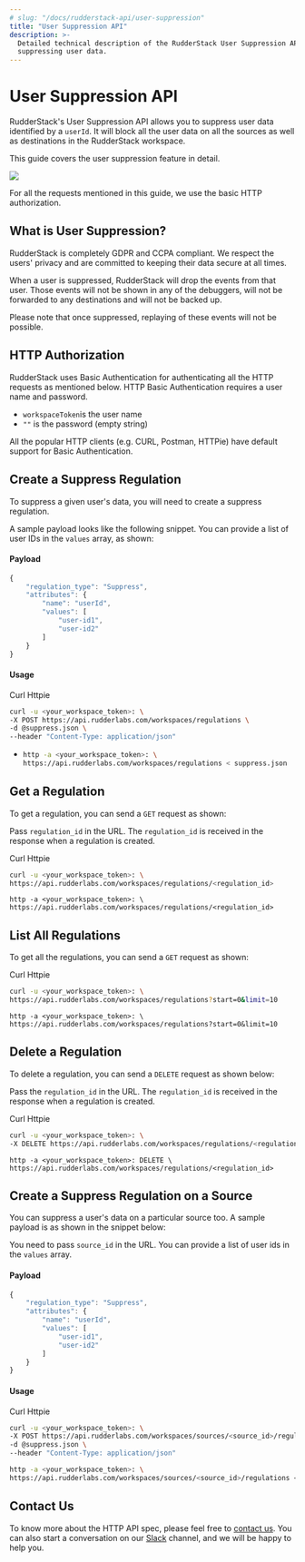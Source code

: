 ```yaml
---
# slug: "/docs/rudderstack-api/user-suppression"
title: "User Suppression API"
description: >-
  Detailed technical description of the RudderStack User Suppression API for
  suppressing user data.
---
```


# User Suppression API

RudderStack's User Suppression API allows you to suppress user data identified by a `userId`. It will block all the user data on all the sources as well as destinations in the RudderStack workspace.

This guide covers the user suppression feature in detail.

<img src="https://img.shields.io/static/v1?label=PLAN&message=ENTERPRISE&color=blueviolet&style=for-the-badge" />

<div class="infoBlock">

For all the requests mentioned in this guide, we use the basic HTTP authorization.

</div>

## What is User Suppression?

RudderStack is completely GDPR and CCPA compliant. We respect the users' privacy and are committed to keeping their data secure at all times.

When a user is suppressed, RudderStack will drop the events from that user. Those events will not be shown in any of the debuggers, will not be forwarded to any destinations and will not be backed up.

<div class="warningBlock">

Please note that once suppressed, replaying of these events will not be possible.

</div>

## HTTP Authorization

RudderStack uses Basic Authentication for authenticating all the HTTP requests as mentioned below. HTTP Basic Authentication requires a user name and password.

<div class="successBlock">

  <ul>
    <li>
      <code class="inline-code">workspaceToken</code>is the user name
    </li>
    <li>
      <code class="inline-code">""</code> is the password (empty string)
    </li>
  </ul>
</div>

All the popular HTTP clients \(e.g. CURL, Postman, HTTPie\) have default support for Basic Authentication.

## Create a Suppress Regulation

To suppress a given user's data, you will need to create a suppress regulation.

A sample payload looks like the following snippet. You can provide a list of user IDs in the `values` array, as shown:

#### Payload


```javascript title="suppress.json"
{
    "regulation_type": "Suppress",
    "attributes": {
        "name": "userId",
        "values": [
            "user-id1",
            "user-id2"
        ]
    }
}
```

#### Usage

<!--{% tabs %}
{% tab title="curl" %}

```bash
curl -u <your_workspace_token>: \
-X POST https://api.rudderlabs.com/workspaces/regulations \
-d @suppress.json \
--header "Content-Type: application/json"
```

{% endtab %}

{% tab title="httpie" %}

```bash
http -a <your_workspace_token>: \
https://api.rudderlabs.com/workspaces/regulations < suppress.json
```

{% endtab %}
{% endtabs %} -->

<Tabs>
  <TabList>
    <Tab>Curl</Tab>
    <Tab>Httpie</Tab>
  </TabList>
    <TabPanels>
      <TabPanel>
<span> 

```bash
curl -u <your_workspace_token>: \
-X POST https://api.rudderlabs.com/workspaces/regulations \
-d @suppress.json \
--header "Content-Type: application/json"
```
</span>
      </TabPanel>
      <TabPanel>
        <ul>
<li>

```bash
http -a <your_workspace_token>: \
https://api.rudderlabs.com/workspaces/regulations < suppress.json
```
</li>
</ul>
      </TabPanel>
    </TabPanels>
</Tabs>

## Get a Regulation

To get a regulation, you can send a `GET` request as shown:

<div class="infoBlock">

Pass <code class="inline-code">regulation_id</code> in the URL. The <code class="inline-code">regulation_id</code> is received in the response when a regulation is created.

</div>

<!--{% tabs %}
{% tab title="curl" %}

```bash
curl -u <your_workspace_token>: \
https://api.rudderlabs.com/workspaces/regulations/<regulation_id>
```

{% endtab %}

{% tab title="httpie" %}

```
http -a <your_workspace_token>: \
https://api.rudderlabs.com/workspaces/regulations/<regulation_id>
```

{% endtab %}
{% endtabs %} -->

<Tabs>
  <TabList>
    <Tab>Curl</Tab>
    <Tab>Httpie</Tab>
  </TabList>
    <TabPanels>
      <TabPanel>
<span>  

```bash
curl -u <your_workspace_token>: \
https://api.rudderlabs.com/workspaces/regulations/<regulation_id>
```
</span>
      </TabPanel>
      <TabPanel>
<span> 

```
http -a <your_workspace_token>: \
https://api.rudderlabs.com/workspaces/regulations/<regulation_id>
```
</span>
      </TabPanel>
    </TabPanels>
</Tabs>


## List All Regulations

To get all the regulations, you can send a `GET` request as shown:

<!--{% tabs %}
{% tab title="curl" %}

```bash
curl -u <your_workspace_token>: \
https://api.rudderlabs.com/workspaces/regulations?start=0&limit=10
```

{% endtab %}

{% tab title="httpie" %}

```
http -a <your_workspace_token>: \
https://api.rudderlabs.com/workspaces/regulations?start=0&limit=10
```

{% endtab %}
{% endtabs %} -->

<Tabs>
  <TabList>
    <Tab>Curl</Tab>
    <Tab>Httpie</Tab>
  </TabList>
    <TabPanels>
      <TabPanel>
<span>

```bash
curl -u <your_workspace_token>: \
https://api.rudderlabs.com/workspaces/regulations?start=0&limit=10
```
</span>
      </TabPanel>
      <TabPanel>
<span>

```
http -a <your_workspace_token>: \
https://api.rudderlabs.com/workspaces/regulations?start=0&limit=10
```
</span>
      </TabPanel>
    </TabPanels>
</Tabs>

## Delete a Regulation

To delete a regulation, you can send a `DELETE` request as shown below:

<div class="infoBlock">

Pass the <code class="inline-code">regulation_id</code> in the URL. The <code class="inline-code">regulation_id</code> is received in the response when a regulation is created.

</div>

<!--{% tabs %}
{% tab title="curl" %}

```bash
curl -u <your_workspace_token>: \
-X DELETE https://api.rudderlabs.com/workspaces/regulations/<regulation_id>
```

{% endtab %}

{% tab title="httpie" %}

```
http -a <your_workspace_token>: DELETE \
https://api.rudderlabs.com/workspaces/regulations/<regulation_id>
```

{% endtab %}
{% endtabs %} -->

<Tabs>
  <TabList>
    <Tab>Curl</Tab>
    <Tab>Httpie</Tab>
  </TabList>
    <TabPanels>
      <TabPanel>
<span>

```bash
curl -u <your_workspace_token>: \
-X DELETE https://api.rudderlabs.com/workspaces/regulations/<regulation_id>
```
</span>
      </TabPanel>
      <TabPanel>
<span>

```
http -a <your_workspace_token>: DELETE \
https://api.rudderlabs.com/workspaces/regulations/<regulation_id>
```
</span>
      </TabPanel>
    </TabPanels>
</Tabs>

## Create a Suppress Regulation on a Source

You can suppress a user's data on a particular source too. A sample payload is as shown in the snippet below:

<div class="infoBlock">

You need to pass <code class="inline-code">source_id</code> in the URL. You can provide a list of user ids in the <code class="inline-code">values</code> array.

</div>

#### Payload


```javascript title="suppress.json"
{
    "regulation_type": "Suppress",
    "attributes": {
        "name": "userId",
        "values": [
            "user-id1",
            "user-id2"
        ]
    }
}
```


#### Usage

<!--{% tabs %}
{% tab title="curl" %}

```bash
curl -u <your_workspace_token>: \
-X POST https://api.rudderlabs.com/workspaces/sources/<source_id>/regulations \
-d @suppress.json \
--header "Content-Type: application/json"
```

{% endtab %}

{% tab title="httpie" %}

```bash
http -a <your_workspace_token>: \
https://api.rudderlabs.com/workspaces/sources/<source_id>/regulations < suppress.json
```

{% endtab %}
{% endtabs %} -->

<Tabs>
  <TabList>
    <Tab>Curl</Tab>
    <Tab>Httpie</Tab>
  </TabList>
    <TabPanels>
      <TabPanel>
<span>

```bash
curl -u <your_workspace_token>: \
-X POST https://api.rudderlabs.com/workspaces/sources/<source_id>/regulations \
-d @suppress.json \
--header "Content-Type: application/json"
```
</span>
      </TabPanel>
      <TabPanel>
<span>

```bash
http -a <your_workspace_token>: \
https://api.rudderlabs.com/workspaces/sources/<source_id>/regulations < suppress.json
```
</span>
      </TabPanel>
    </TabPanels>
</Tabs>

## Contact Us

To know more about the HTTP API spec, please feel free to [contact us](mailto:%20docs@rudderstack.com). You can also start a conversation on our [Slack](https://rudderstack.com/join-rudderstack-slack-community) channel, and we will be happy to help you.
